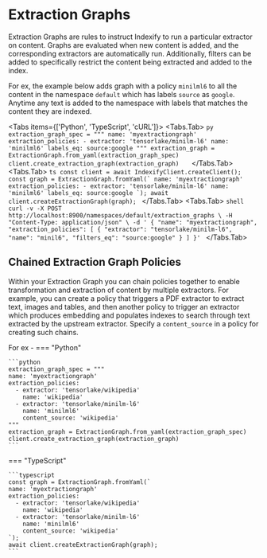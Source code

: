 
# Extraction Graphs 
Extraction Graphs are rules to instruct Indexify to run a particular extractor on content. Graphs are evaluated when new content is added, and the corresponding extractors are automatically run.
Additionally, filters can be added to specifically restrict the content being extracted and added to the index.

For ex, the example below adds graph with a policy `minilml6` to all the content in the namespace `default` which has labels `source` as `google`. Anytime any text is added to the namespace with labels that matches the content they are indexed.

<Tabs items={['Python', 'TypeScript', 'cURL']}>
  <Tabs.Tab>
    ```py
    extraction_graph_spec = """
    name: 'myextractiongraph'
    extraction_policies:
      - extractor: 'tensorlake/minilm-l6'
        name: 'minilml6'
        labels_eq: source:google
    """
    extraction_graph = ExtractionGraph.from_yaml(extraction_graph_spec)
    client.create_extraction_graph(extraction_graph)  
    ```
  </Tabs.Tab>
  <Tabs.Tab>
    ```ts
    const client = await IndexifyClient.createClient();
    const graph = ExtractionGraph.fromYaml(`
    name: 'myextractiongraph'
    extraction_policies:
      - extractor: 'tensorlake/minilm-l6'
        name: 'minilml6'
        labels_eq: source:google
    `);
    await client.createExtractionGraph(graph);
    ```
  </Tabs.Tab>
  <Tabs.Tab>
    ```shell
    curl -v -X POST http://localhost:8900/namespaces/default/extraction_graphs \
    -H "Content-Type: application/json" \
    -d '
    {
        "name": "myextractiongraph",
        "extraction_policies": [
            {
              "extractor": "tensorlake/minilm-l6",
              "name": "minil6",
              "filters_eq": "source:google"
            }
        ]
    }'
    ```
  </Tabs.Tab>
</Tabs>
    

## Chained Extraction Graph Policies
Within your Extraction Graph you can chain policies together to enable transformation and extraction of content by multiple extractors. 
For example, you can create a policy that triggers a PDF extractor to extract text, images and tables, and then another policy to trigger an extractor which produces embedding and populates indexes to search through text extracted by the upstream extractor.
Specify a `content_source` in a policy for creating such chains.

For ex -
=== "Python"

    ```python
    extraction_graph_spec = """
    name: 'myextractiongraph'
    extraction_policies:
      - extractor: 'tensorlake/wikipedia'
        name: 'wikipedia'
      - extractor: 'tensorlake/minilm-l6'
        name: 'minilml6'
        content_source: 'wikipedia'
    """
    extraction_graph = ExtractionGraph.from_yaml(extraction_graph_spec)
    client.create_extraction_graph(extraction_graph)  
    ```
=== "TypeScript"

    ```typescript
    const graph = ExtractionGraph.fromYaml(`
    name: 'myextractiongraph'
    extraction_policies:
      - extractor: 'tensorlake/wikipedia'
        name: 'wikipedia'
      - extractor: 'tensorlake/minilm-l6'
        name: 'minilml6'
        content_source: 'wikipedia'
    `);
    await client.createExtractionGraph(graph);
    ```